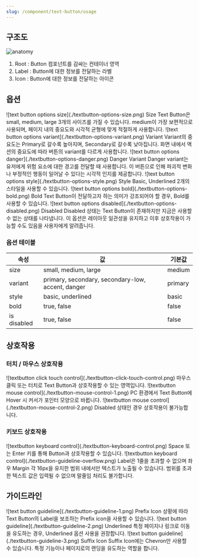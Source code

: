 ```yaml
---
slug: /component/text-button/usage
---
```


## 구조도

<Anatomy>![anatomy](./anatomy.png)</Anatomy>

1. Root : Button 컴포넌트를 감싸는 컨테이너 영역
2. Label : Button에 대한 정보를 전달하는 라벨
3. Icon : Button에 대한 정보를 전달하는 아이콘

## 옵션

<HalfCard>
  <HalfCardImageCell>
    ![text button options size](./textbutton-options-size.png)
  </HalfCardImageCell>
  <HalfCardDescriptionCell>
    <HalfCardDescriptionTitle>Size</HalfCardDescriptionTitle>
    <HalfCardDescription>
      Text Button은 small, medium, large 3개의 사이즈를 가질 수 있습니다.
      medium이 가장 보편적으로 사용되며, 페이지 내의 중요도와 시각적 균형에 맞게
      적절하게 사용합니다.
    </HalfCardDescription>
  </HalfCardDescriptionCell>
</HalfCard>

<HalfCard>
  <HalfCardImageCell>
    ![text button options variant](./textbutton-options-variant.png)
  </HalfCardImageCell>
  <HalfCardDescriptionCell>
    <HalfCardDescriptionTitle>Variant</HalfCardDescriptionTitle>
    <HalfCardDescription>
      Variant의 중요도는 Primary로 갈수록 높아지며, Secondary로 갈수록
      낮아집니다. 화면 내에서 액션의 중요도에 따라 버튼의 variant를 다르게
      사용합니다.
    </HalfCardDescription>
  </HalfCardDescriptionCell>
</HalfCard>

<HalfCard>
  <HalfCardImageCell>
    ![text button options danger](./textbutton-options-danger.png)
  </HalfCardImageCell>
  <HalfCardDescriptionCell>
    <HalfCardDescriptionTitle>Danger Variant</HalfCardDescriptionTitle>
    <HalfCardDescription>
      Danger variant는 유저에게 위험 요소에 대한 경고를 전달할 때 사용합니다. 이
      버튼으로 인해 파괴적 변화나 부정적인 행동이 일어날 수 있다는 시각적 인지를
      제공합니다.
    </HalfCardDescription>
  </HalfCardDescriptionCell>
</HalfCard>

<HalfCard>
  <HalfCardImageCell>
    ![text button options style](./textbutton-options-style.png)
  </HalfCardImageCell>
  <HalfCardDescriptionCell>
    <HalfCardDescriptionTitle>Style</HalfCardDescriptionTitle>
    <HalfCardDescription>
      Basic, Underlined 2개의 스타일을 사용할 수 있습니다.
    </HalfCardDescription>
  </HalfCardDescriptionCell>
</HalfCard>

<HalfCard>
  <HalfCardImageCell>
    ![text button options bold](./textbutton-options-bold.png)
  </HalfCardImageCell>
  <HalfCardDescriptionCell>
    <HalfCardDescriptionTitle>Bold</HalfCardDescriptionTitle>
    <HalfCardDescription>
      Text Button이 전달하고자 하는 의미가 강조되어야 할 경우, Bold를 사용할 수
      있습니다.
    </HalfCardDescription>
  </HalfCardDescriptionCell>
</HalfCard>

<HalfCard>
  <HalfCardImageCell>
    ![text button options disabled](./textbutton-options-disabled.png)
  </HalfCardImageCell>
  <HalfCardDescriptionCell>
    <HalfCardDescriptionTitle>Disabled</HalfCardDescriptionTitle>
    <HalfCardDescription>
      Disabled 상태는 Text Button이 존재하지만 지금은 사용할 수 없는 상태를
      나타냅니다. 이 옵션은 레이아웃 일관성을 유지하고 이후 상호작용이 가능할
      수도 있음을 사용자에게 알려줍니다.
    </HalfCardDescription>
  </HalfCardDescriptionCell>
</HalfCard>

### 옵션 테이블

| 속성        | 값                                                | 기본값  |
| ----------- | ------------------------------------------------- | ------- |
| size        | small, medium, large                              | medium  |
| variant     | primary, secondary, secondary-low, accent, danger | primary |
| style       | basic, underlined                                 | basic   |
| bold        | true, false                                       | false   |
| is disabled | true, false                                       | false   |

## 상호작용

### 터치 / 마우스 상호작용

<FullCard>
  <FullCardImageCell>
    ![textbutton click touch control](./textbutton-click-touch-control.png)
  </FullCardImageCell>
  <FullCardDescription>
    마우스 클릭 또는 터치로 Text Button과 상호작용할 수 있는 영역입니다.
  </FullCardDescription>
</FullCard>

<FullCard>
  <FullCardImageCell>
    ![textbutton mouse control](./textbutton-mouse-control-1.png)
  </FullCardImageCell>
  <FullCardDescription>
    PC 환경에서 Text Button에 Hover 시 커서가 포인터 모양으로 바뀝니다.
  </FullCardDescription>
</FullCard>

<FullCard>
  <FullCardImageCell>
    ![textbutton mouse control](./textbutton-mouse-control-2.png)
  </FullCardImageCell>
  <FullCardDescription>
    Disabled 상태인 경우 상호작용이 불가능합니다.
  </FullCardDescription>
</FullCard>

### 키보드 상호작용

<FullCard>
  <FullCardImageCell>
    ![textbutton keyboard control](./textbutton-keyboard-control.png)
  </FullCardImageCell>
  <FullCardDescription>
    <Keyboard>Space</Keyboard> 또는 <Keyboard>Enter</Keyboard> 키를 통해
    Button과 상호작용할 수 있습니다.
  </FullCardDescription>
</FullCard>

<FullCard>
  <FullCardImageCell>
    ![textbutton keyboard control](./textbutton-guideline-overflow.png)
  </FullCardImageCell>
  <FullCardDescription>
    Label은 1줄을 초과할 수 없으며 좌우 Margin 각 16px을 유지한 범위 내에서만
    텍스트가 노출될 수 있습니다. 범위를 초과한 텍스트 값은 입력될 수 없으며
    말줄임 처리도 불가합니다.
  </FullCardDescription>
</FullCard>

## 가이드라인

<HalfCard>
  <HalfCardImageCell>
    ![text button guideline](./textbutton-guideline-1.png)
  </HalfCardImageCell>
  <HalfCardDescriptionCell>
    <HalfCardDescriptionTitle>Prefix Icon</HalfCardDescriptionTitle>
    <HalfCardDescription>
      상황에 따라 Text Button의 Label을 보조하는 Prefix icon을 사용할 수
      있습니다.
    </HalfCardDescription>
  </HalfCardDescriptionCell>
</HalfCard>

<HalfCard>
  <HalfCardImageCell>
    ![text button guideline](./textbutton-guideline-2.png)
  </HalfCardImageCell>
  <HalfCardDescriptionCell>
    <HalfCardDescriptionTitle>Underlined</HalfCardDescriptionTitle>
    <HalfCardDescription>
      특정 페이지나 링크로 이동을 유도하는 경우, Underlined 옵션 사용을
      권장합니다.
    </HalfCardDescription>
  </HalfCardDescriptionCell>
</HalfCard>

<HalfCard>
  <HalfCardImageCell>
    ![text button guideline](./textbutton-guideline-3.png)
  </HalfCardImageCell>
  <HalfCardDescriptionCell>
    <HalfCardDescriptionTitle>Suffix Icon</HalfCardDescriptionTitle>
    <HalfCardDescription>
      Suffix Icon에는 Chevron만 사용할 수 있습니다. 특정 기능이나 페이지로의
      랜딩을 유도하는 역할을 합니다.
    </HalfCardDescription>
  </HalfCardDescriptionCell>
</HalfCard>
